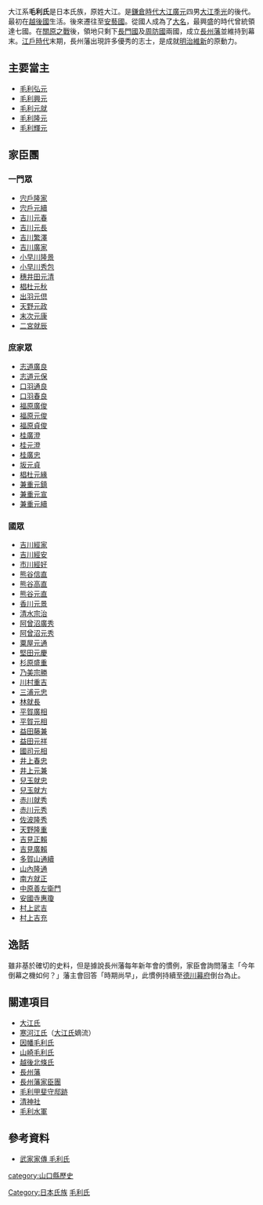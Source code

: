 {{Refimprove |time=2011-03-13T14:31:15+00:00 }}
{{日本氏族
|家名=毛利氏
|家紋=Ichimonjimitsuboshi.svg
|家紋名称={{lang|ja|一文字三ッ星}}
|本姓=[[大江氏|大江氏]][[毛利季光|季光流]]
|家祖=[[毛利季光|大江季光]]
|種別=[[武家|武家]]<br/>[[華族|華族]]（[[公爵|公爵]]）
|出身地=[[相模国|相模国]][[愛甲郡|愛甲郡]][[毛利莊|毛利莊]]
|根據地=[[安藝国|安藝国]][[高田郡|高田郡]][[吉田|吉田]]<br/>[[長門国|長門国]][[萩市|萩]]<br/>[[周防国|周防国]][[山口市|山口]]
|人物=[[毛利元就|毛利元就]]<br/>[[毛利輝元|毛利輝元]]<br/>[[毛利敬親|毛利敬親]]
|支流=[[越後毛利氏|越後毛利氏]]（[[武家|武家]]）<br/>[[德山藩|德山毛利家]]（[[武家|武家]]）<br/>[[長府藩|長府毛利家]]（[[武家|武家]]）<br/>[[清末藩|清末毛利家]]（[[武家|武家]]）<br/>[[桂氏#大江姓桂氏|安藝坂氏]]（[[武家|武家]]） 等
}}
{{japanese|japanese=毛利氏|kana=もうりし|romaji=Mōri-shi}}

大江系'''毛利氏'''是日本氏族，原姓大江。是[[鎌倉時代|鎌倉時代]][[大江廣元|大江廣元]]四男[[大江季光|大江季光]]的後代。最初在[[越後國|越後國]]生活。後來遷往至[[安藝國|安藝國]]。從國人成為了[[大名_(稱謂)|大名]]，最興盛的時代曾統領達七國。在[[關原之戰|關原之戰]]後，領地只剩下[[長門國|長門國]]及[[周防國|周防國]]兩國，成立[[長州藩|長州藩]]並維持到幕末。[[江戶時代|江戶時代]]末期，長州藩出現許多優秀的志士，是成就[[明治維新|明治維新]]的原動力。

==主要當主==
*[[毛利弘元|毛利弘元]]
*[[毛利興元|毛利興元]]
*[[毛利元就|毛利元就]]
*[[毛利隆元|毛利隆元]]
*[[毛利輝元|毛利輝元]]

== 家臣團 ==
===一門眾===
*[[宍戶隆家|宍戶隆家]]
*[[宍戶元續|宍戶元續]]
*[[吉川元春|吉川元春]]
*[[吉川元長|吉川元長]]
*[[毛利元氏|吉川繁澤]]
*[[吉川廣家|吉川廣家]]
*[[小早川隆景|小早川隆景]]
*[[小早川秀包|小早川秀包]]
*[[穗井田元清|穗井田元清]]
*[[椙杜元秋|椙杜元秋]]
*[[出羽元倶|出羽元倶]]
*[[天野元政|天野元政]]
*[[末次元康|末次元康]]
*[[二宮就辰|二宮就辰]]

===庶家眾===
*[[志道廣良|志道廣良]]
*[[志道元保|志道元保]]
*[[口羽通良|口羽通良]]
*[[口羽春良|口羽春良]]
*[[福原廣俊|福原廣俊]]
*[[福原元俊|福原元俊]]
*[[福原貞俊|福原貞俊]]
*[[桂廣澄|桂廣澄]]
*[[桂元澄|桂元澄]]
*[[桂廣忠|桂廣忠]]
*[[坂元貞|坂元貞]]
*[[椙杜元緣|椙杜元緣]]
*[[兼重元鎮|兼重元鎮]]
*[[兼重元宣|兼重元宣]]
*[[兼重元續|兼重元續]]

===國眾===
*[[吉川經家|吉川經家]]
*[[吉川經安|吉川經安]]
*[[市川經好|市川經好]]
*[[熊谷信直|熊谷信直]]
*[[熊谷高直|熊谷高直]]
*[[熊谷元直|熊谷元直]]
*[[香川元景|香川元景]]
*[[清水宗治|清水宗治]]
*[[阿曾沼廣秀|阿曾沼廣秀]]
*[[阿曾沼元秀|阿曾沼元秀]]
*[[粟屋元通|粟屋元通]]
*[[堅田元慶|堅田元慶]]
*[[杉原盛重|杉原盛重]]
*[[乃美宗勝|乃美宗勝]]
*[[川村重吉|川村重吉]]
*[[三浦元忠|三浦元忠]]
*[[林就長|林就長]]
*[[平賀廣相|平賀廣相]]
*[[平賀元相|平賀元相]]
*[[益田藤兼|益田藤兼]]
*[[益田元祥|益田元祥]]
*[[國司元相|國司元相]]
*[[井上春忠|井上春忠]]
*[[井上元兼|井上元兼]]
*[[兒玉就忠|兒玉就忠]]
*[[兒玉就方|兒玉就方]]
*[[赤川就秀|赤川就秀]]
*[[赤川元秀|赤川元秀]]
*[[佐波隆秀|佐波隆秀]]
*[[天野隆重|天野隆重]]
*[[吉見正賴|吉見正賴]]
*[[吉見廣賴|吉見廣賴]]
*[[多賀山通續|多賀山通續]]
*[[山內隆通|山內隆通]]
*[[南方就正|南方就正]]
*[[中原善左衛門|中原善左衛門]]
*[[安國寺惠瓊|安國寺惠瓊]]
*[[村上武吉|村上武吉]]
*[[村上吉充|村上吉充]]

== 逸話 ==
雖非基於確切的史料，但是據說長州藩每年新年會的慣例，家臣會詢問藩主「今年倒幕之機如何？」藩主會回答「時期尚早」，此慣例持續至[[德川幕府|德川幕府]]倒台為止。

== 關連項目 ==
*[[大江氏|大江氏]]
*[[寒河江氏|寒河江氏]]（[[大江氏|大江氏]]嫡流）
*[[因幡毛利氏|因幡毛利氏]]
*[[山崎毛利氏|山崎毛利氏]]
*[[越後北條氏|越後北條氏]]
*[[長州藩|長州藩]]
*[[長州藩家臣團|長州藩家臣團]]
*[[毛利甲斐守邸跡|毛利甲斐守邸跡]]
*[[清神社|清神社]]
*[[毛利水軍|毛利水軍]]

==參考資料==
*[http://www2.harimaya.com/sengoku/html/mouri.html 武家家傳 毛利氏] {{Wayback|url=http://www2.harimaya.com/sengoku/html/mouri.html |date=20080424071459 }}{{ja}}

{{DEFAULTSORT:Mouri-shi}}
[[Category:日本氏族|Category:日本氏族]]
[[Category:毛利氏|]]
[[category:山口縣歷史|category:山口縣歷史]]